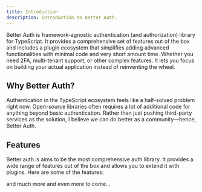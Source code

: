 ```yaml
---
title: Introduction
description: Introduction to Better Auth.
---
```


Better Auth is framework-agnostic authentication (and authorization) library for TypeScript. It provides a comprehensive set of features out of the box and includes a plugin ecosystem that simplifies adding advanced functionalities with minimal code and very short amount time. Whether you need 2FA, multi-tenant support, or other complex features. It lets you focus on building your actual application instead of reinventing the wheel. 

## Why Better Auth?

Authentication in the TypeScript ecosystem feels like a half-solved problem right now. Open-source libraries often requires a lot of additional code for anything beyond basic authentication. Rather than just pushing third-party services as the solution, I believe we can do better as a community—hence, Better Auth.

## Features

Better auth is aims to be the most comprehensive auth library. It provides a wide range of features out of the box and allows you to extend it with plugins. Here are some of the features:

<Features/>

and much more and even more to come...